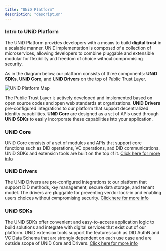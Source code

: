 ```yaml
---
title: "UNiD Platform"
description: "description"
---
```


### Intro to UNiD Platform

The UNiD Platform provides developers with a means to build **digital trust** in a scalable manner. UNiD implementation is composed of a collection of microservices, allowing developers to combine pluggable and extensible modular for flexibility and freedom of choice without compromising security.

As in the diagram below, our platform consists of three components: **UNiD SDKs**, **UNiD Core**, and **UNiD Drivers** on the top of Public Trust Layer.

![UNiD Platform Map](./assets/unid-platform-diagram.png)

The Public Trust Layer is actively developed and implemented based on open source codes and open web standards at organizations. **UNiD Drivers** pre-configured integrations to our platform that support decentralized identity capabilities. **UNiD Core** are designed as a set of APIs used through **UNiD SDKs** to easily incorporate these capabilities into your application.

### UNiD Core

UNiD Core consists of a set of modules and APIs that support core functions such as DID operations, VC operations, and DID communications. UNiD SDKs and extension tools are built on the top of it. [Click here for more info](/unid/1-core)

### UNiD Drivers

The UNiD Drivers are pre-configured integrations to our platform that support DID methods, key management, secure data storage, and tenant model. The drivers are pluggable for preventing vendor lock-in and enabling users choices without compromising security. [Click here for more info](/unid/2-drivers)

### UNiD SDKs

The UNiD SDKs offer convenient and easy-to-access application logic to build solutions and integrate with digital services that exist out of our platform. UNiD extension tools support the features such as DID AuthN and VC Data Schema that are strongly dependent on each use case and are outside scope of UNiD Core and Drivers. [Click here for more info](/unid/3-extensions)

